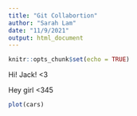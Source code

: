```yaml
---
title: "Git Collabortion"
author: "Sarah Lam"
date: "11/9/2021"
output: html_document
---
```


```r
knitr::opts_chunk$set(echo = TRUE)
```

Hi! Jack! <3

Hey girl <345

```r
plot(cars)
```


```r

```

